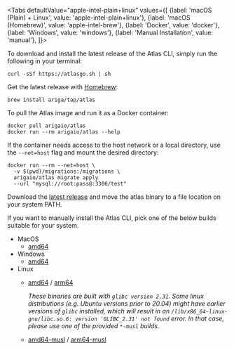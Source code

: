 
<Tabs
defaultValue="apple-intel-plain+linux"
values={[
{label: 'macOS (Plain) + Linux', value: 'apple-intel-plain+linux'},
{label: 'macOS (Homebrew)', value: 'apple-intel-brew'},
{label: 'Docker', value: 'docker'},
{label: 'Windows', value: 'windows'},
{label: 'Manual Installation', value: 'manual'},
]}>
<TabItem value="apple-intel-plain+linux">

To download and install the latest release of the Atlas CLI, simply run the following in your terminal:

```shell
curl -sSf https://atlasgo.sh | sh
```

</TabItem>
<TabItem value="apple-intel-brew">

Get the latest release with [Homebrew](https://brew.sh/):

```shell
brew install ariga/tap/atlas
```

</TabItem>
<TabItem value="docker">

To pull the Atlas image and run it as a Docker container:

```shell
docker pull arigaio/atlas
docker run --rm arigaio/atlas --help
```

If the container needs access to the host network or a local directory, use the `--net=host` flag and mount the desired
directory:

```shell
docker run --rm --net=host \
  -v $(pwd)/migrations:/migrations \
  arigaio/atlas migrate apply
  --url "mysql://root:pass@:3306/test"
```

</TabItem>
<TabItem value="windows">

Download the [latest release](https://release.ariga.io/atlas/atlas-windows-amd64-latest.exe) and
move the atlas binary to a file location on your system PATH.

</TabItem>
<TabItem value="manual">

If you want to manually install the Atlas CLI, pick one of the below builds suitable for your system.

* MacOS
  * [amd64](https://release.ariga.io/atlas/atlas-darwin-amd64-latest)
* Windows
  * [amd64](https://release.ariga.io/atlas/atlas-windows-amd64-latest.exe)
* Linux
  * [amd64](https://release.ariga.io/atlas/atlas-linux-amd64-latest) / [arm64](https://release.ariga.io/atlas/atlas-linux-arm64-latest)

    _These binaries are built with `glibc version 2.31`. Some linux distributions (e.g. Ubuntu versions prior to 20.04)
    might have earlier versions of `glibc` installed, which will result in an
    `/lib/x86_64-linux-gnu/libc.so.6: version 'GLIBC_2.31' not found` error. In that case, please use one of the
    provided `*-musl` builds._

  * [amd64-musl](https://release.ariga.io/atlas/atlas-linux-amd64-musl-latest) / [arm64-musl](https://release.ariga.io/atlas/atlas-linux-arm64-musl-latest)

</TabItem>
</Tabs>